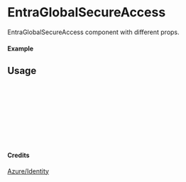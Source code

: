 
<Meta of={EntraGlobalSecureAccess} title="Azure/Identity/EntraGlobalSecureAccess" />

# EntraGlobalSecureAccess

EntraGlobalSecureAccess component with different props.

#### Example

<Canvas of={EntraGlobalSecureAccess.Primary} />

## Usage

```ts
import { EntraGlobalSecureAccess } from "yadl-ui";

const Example = () => {
  return (
      <EntraGlobalSecureAccess />
  );
};

export default Example;
```

#### Credits
[Azure/Identity](https://learn.microsoft.com/en-us/azure/architecture/icons/)
